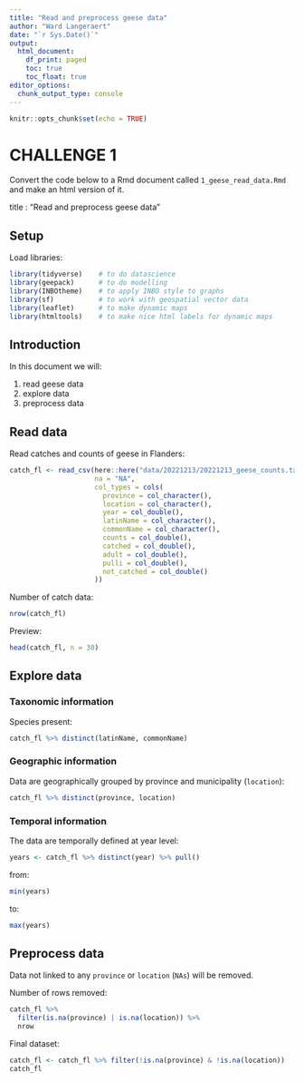 ```yaml
---
title: "Read and preprocess geese data"
author: "Ward Langeraert"
date: "`r Sys.Date()`"
output:
  html_document:
    df_print: paged
    toc: true
    toc_float: true
editor_options: 
  chunk_output_type: console
---
```


```r
knitr::opts_chunk$set(echo = TRUE)
```

# CHALLENGE 1

Convert the code below to a Rmd document called `1_geese_read_data.Rmd` and make an html version of it.  
  
title : "Read and preprocess geese data"


## Setup

Load libraries:

```r
library(tidyverse)    # to do datascience
library(geepack)      # to do modelling
library(INBOtheme)    # to apply INBO style to graphs
library(sf)           # to work with geospatial vector data
library(leaflet)      # to make dynamic maps
library(htmltools)    # to make nice html labels for dynamic maps
```

## Introduction

In this document we will:

1. read geese data
2. explore data
3. preprocess data

## Read data

Read catches and counts of geese in Flanders:

```r
catch_fl <- read_csv(here::here("data/20221213/20221213_geese_counts.txt"),
                     na = "NA",
                     col_types = cols(
                       province = col_character(),
                       location = col_character(),
                       year = col_double(),
                       latinName = col_character(),
                       commonName = col_character(),
                       counts = col_double(),
                       catched = col_double(),
                       adult = col_double(),
                       pulli = col_double(),
                       not_catched = col_double()
                     ))
```


Number of catch data:

```r
nrow(catch_fl)
```

Preview:

```r
head(catch_fl, n = 30)
```


## Explore data

### Taxonomic information

Species present:

```r
catch_fl %>% distinct(latinName, commonName)
```


### Geographic information

Data are geographically grouped by province and municipality (`location`):

```r
catch_fl %>% distinct(province, location)
```



### Temporal information

The data are temporally defined at year level:

```r
years <- catch_fl %>% distinct(year) %>% pull()
```

from:

```r
min(years)
```

to:

```r
max(years)
```


## Preprocess data

Data not linked to any `province` or `location` (`NAs`) will be removed.  
  
Number of rows removed:

```r
catch_fl %>%
  filter(is.na(province) | is.na(location)) %>%
  nrow
```

Final dataset:

```r
catch_fl <- catch_fl %>% filter(!is.na(province) & !is.na(location))
catch_fl
```
